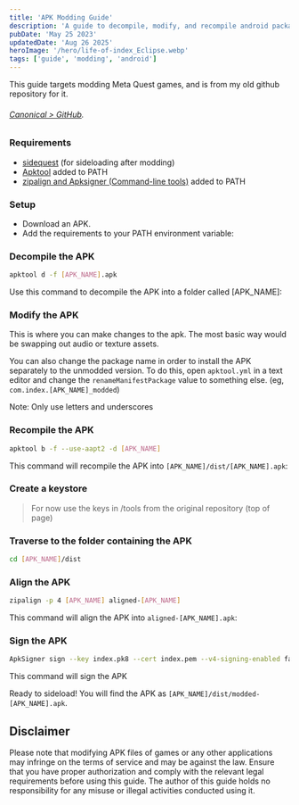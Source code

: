 ```yaml
---
title: 'APK Modding Guide'
description: 'A guide to decompile, modify, and recompile android packages.'
pubDate: 'May 25 2023'
updatedDate: 'Aug 26 2025'
heroImage: '/hero/life-of-index_Eclipse.webp'
tags: ['guide', 'modding', 'android']
---
```


This guide targets modding Meta Quest games, and is from my old github repository for it.
###### [Canonical > GitHub](https://github.com/twhlynch/APK-Modding-Guide).

### Requirements
- [sidequest](https://sidequestvr.com/setup-howto) (for sideloading after modding)
- [Apktool](https://ibotpeaches.github.io/Apktool/) added to PATH
- [zipalign and Apksigner (Command-line tools)](https://developer.android.com/studio#command-line-tools-only) added to PATH

### Setup

- Download an APK.
- Add the requirements to your PATH environment variable:

### Decompile the APK
```bash
apktool d -f [APK_NAME].apk
```
Use this command to decompile the APK into a folder called \[APK_NAME\]:

### Modify the APK
This is where you can make changes to the apk. The most basic way would be swapping out audio or texture assets.

You can also change the package name in order to install the APK separately to the unmodded version. To do this, open `apktool.yml` in a text editor and change the `renameManifestPackage` value to something else. (eg, `com.index.[APK_NAME]_modded`)

Note: Only use letters and underscores
### Recompile the APK
```bash
apktool b -f --use-aapt2 -d [APK_NAME]
```
This command will recompile the APK into `[APK_NAME]/dist/[APK_NAME].apk`:

### Create a keystore
> For now use the keys in /tools from the original repository (top of page)

### Traverse to the folder containing the APK
```bash
cd [APK_NAME]/dist
```

### Align the APK
```bash
zipalign -p 4 [APK_NAME] aligned-[APK_NAME]
```
This command will align the APK into `aligned-[APK_NAME].apk`:

### Sign the APK
```bash
ApkSigner sign --key index.pk8 --cert index.pem --v4-signing-enabled false --out modded-[APK_NAME].apk aligned-[APK_NAME].apk
```
This command will sign the APK

Ready to sideload! You will find the APK as `[APK_NAME]/dist/modded-[APK_NAME].apk`.

## Disclaimer

Please note that modifying APK files of games or any other applications may infringe on the terms of service and may be against the law. Ensure that you have proper authorization and comply with the relevant legal requirements before using this guide. The author of this guide holds no responsibility for any misuse or illegal activities conducted using it.
